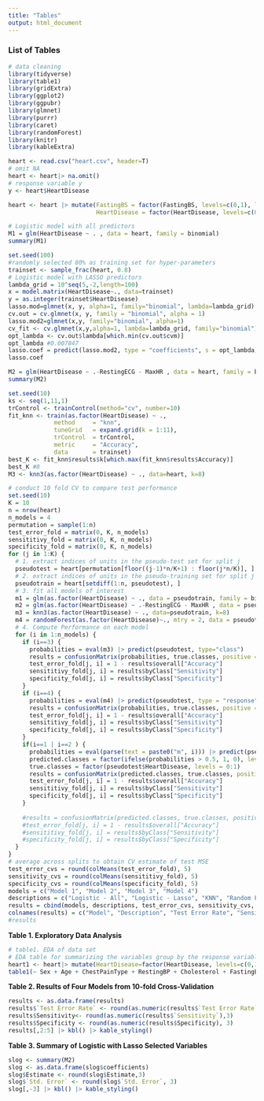 ```yaml
---
title: "Tables"
output: html_document
---
```


### List of Tables

```r
# data cleaning
library(tidyverse)
library(table1)
library(gridExtra)
library(ggplot2)
library(ggpubr)
library(glmnet)
library(purrr)
library(caret)
library(randomForest)
library(knitr)
library(kableExtra)

heart <- read.csv("heart.csv", header=T)
# omit NA
heart <- heart|> na.omit()
# response variable y
y <- heart$HeartDisease 

heart <- heart |> mutate(FastingBS = factor(FastingBS, levels=c(0,1), labels=c("Blood Sugar > 120 mg/dl", "otherwise")),
                         HeartDisease = factor(HeartDisease, levels=c(0,1))) |> filter(Cholesterol>0, RestingBP>0, Oldpeak>=0)

```

```r
# Logistic model with all predictors
M1 = glm(HeartDisease ~ . , data = heart, family = binomial)
summary(M1)

set.seed(100)
#randomly selected 80% as training set for hyper-parameters
trainset <- sample_frac(heart, 0.8)
# Logistic model with LASSO predictors
lambda_grid = 10^seq(5,-2,length=100)
x = model.matrix(HeartDisease~., data=trainset)
y = as.integer(trainset$HeartDisease)
lasso.mod=glmnet(x, y, alpha=1, family="binomial", lambda=lambda_grid)
cv.out = cv.glmnet(x, y, family = "binomial", alpha = 1)
lasso.mod2=glmnet(x,y, family="binomial", alpha=1)
cv_fit <- cv.glmnet(x,y,alpha=1, lambda=lambda_grid, family="binomial")
opt_lambda <- cv.out$lambda[which.min(cv.out$cvm)]
opt_lambda #0.007847
lasso.coef = predict(lasso.mod2, type = "coefficients", s = opt_lambda)
lasso.coef

M2 = glm(HeartDisease ~ .-RestingECG - MaxHR , data = heart, family = binomial)
summary(M2)

```

```r
set.seed(10)
ks <- seq(1,11,1)
trControl <- trainControl(method="cv", number=10)
fit_knn <- train(as.factor(HeartDisease) ~ .,
             method     = "knn",
             tuneGrid   = expand.grid(k = 1:11),
             trControl  = trControl,
             metric     = "Accuracy",
             data       = trainset)
best_K <- fit_knn$results$k[which.max(fit_knn$results$Accuracy)]
best_K #8
M3 <- knn3(as.factor(HeartDisease) ~ ., data=heart, k=8)
```

```r
# conduct 10 fold CV to compare test performance
set.seed(10)
K = 10
n = nrow(heart)
n_models = 4
permutation = sample(1:n)  
test_error_fold = matrix(0, K, n_models)
sensititivy_fold = matrix(0, K, n_models)
specificity_fold = matrix(0, K, n_models)
for (j in 1:K) {
  # 1. extract indices of units in the pseudo-test set for split j
  pseudotest = heart[permutation[floor((j-1)*n/K+1) : floor(j*n/K)], ]  
  # 2. extract indices of units in the pseudo-training set for split j
  pseudotrain = heart[setdiff(1:n, pseudotest), ]
  # 3. fit all models of interest
  m1 = glm(as.factor(HeartDisease) ~ ., data = pseudotrain, family = binomial)
  m2 = glm(as.factor(HeartDisease) ~ .-RestingECG - MaxHR , data = pseudotrain, family = binomial)
  m3 = knn3(as.factor(HeartDisease) ~ ., data=pseudotrain, k=8)
  m4 = randomForest(as.factor(HeartDisease)~., mtry = 2, data = pseudotrain, importance = T)
  # 4. Compute Performance on each model
  for (i in 1:n_models) {
    if (i==3) {
      probabilities = eval(m3) |> predict(pseudotest, type="class")
      results = confusionMatrix(probabilities, true.classes, positive = "1")
      test_error_fold[j, i] = 1 - results$overall["Accuracy"]
      sensititivy_fold[j, i] = results$byClass["Sensitivity"]
      specificity_fold[j, i] = results$byClass["Specificity"]
    }
    if (i==4) {
      probabilities = eval(m4) |> predict(pseudotest, type = "response")
      results = confusionMatrix(probabilities, true.classes, positive = "1")
      test_error_fold[j, i] = 1 - results$overall["Accuracy"]
      sensititivy_fold[j, i] = results$byClass["Sensitivity"]
      specificity_fold[j, i] = results$byClass["Specificity"]
    }
    if(i==1 | i==2 ) {
      probabilities = eval(parse(text = paste0("m", i))) |> predict(pseudotest, type = "response")
      predicted.classes = factor(ifelse(probabilities > 0.5, 1, 0), levels = 0:1)
      true.classes = factor(pseudotest$HeartDisease, levels = 0:1)
      results = confusionMatrix(predicted.classes, true.classes, positive = "1")
      test_error_fold[j, i] = 1 - results$overall["Accuracy"]
      sensititivy_fold[j, i] = results$byClass["Sensitivity"]
      specificity_fold[j, i] = results$byClass["Specificity"]
    }
    
    #results = confusionMatrix(predicted.classes, true.classes, positive = "1")
    #test_error_fold[j, i] = 1 - results$overall["Accuracy"]
    #sensititivy_fold[j, i] = results$byClass["Sensitivity"]
    #specificity_fold[j, i] = results$byClass["Specificity"]
  }
}
# average across splits to obtain CV estimate of test MSE
test_error_cvs = round(colMeans(test_error_fold), 5)
sensitivity_cvs = round(colMeans(sensititivy_fold), 5)
specificity_cvs = round(colMeans(specificity_fold), 5)  
models = c("Model 1", "Model 2", "Model 3", "Model 4")
descriptions = c("Logistic - All", "Logistic - Lasso", "KNN", "Random Forest")
results = cbind(models, descriptions, test_error_cvs, sensitivity_cvs, specificity_cvs)
colnames(results) = c("Model", "Description", "Test Error Rate", "Sensitivity", "Specificity")
#results
```



**Table 1. Exploratory Data Analysis**


```r
# table1. EDA of data set
# EDA table for summarizing the variables group by the response variable heart disease
heart1 <- heart|> mutate(HeartDisease=factor(HeartDisease, levels=c(0,1), labels=c("Normal", "Heart Disease")))
table1(~ Sex + Age + ChestPainType + RestingBP + Cholesterol + FastingBS + RestingECG + MaxHR + ExerciseAngina + Oldpeak + ST_Slope | HeartDisease, data=heart1, overall = "Total")

```

\newpage


**Table 2. Results of Four Models from 10-fold Cross-Validation**


```r
results <- as.data.frame(results)
results$`Test Error Rate` <- round(as.numeric(results$`Test Error Rate`),3)
results$Sensitivity<- round(as.numeric(results$`Sensitivity`),3)
results$Specificity <- round(as.numeric(results$Specificity), 3)
results[,2:5] |> kbl() |> kable_styling()
```







**Table 3. Summary of Logistic with Lasso Selected Variables**


```r
slog <- summary(M2)
slog <- as.data.frame(slog$coefficients)
slog$Estimate <- round(slog$Estimate,3)
slog$`Std. Error` <- round(slog$`Std. Error`, 3)
slog[,-3] |> kbl() |> kable_styling()
```